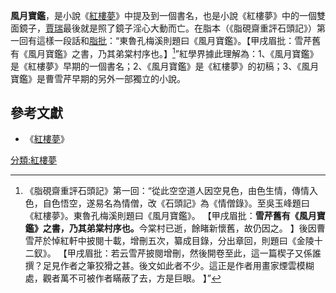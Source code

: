 '''風月寶鑑'''，是小說《[[紅樓夢|紅樓夢]]》中提及到一個書名，也是小說《紅樓夢》中的一個雙面鏡子，[[贾瑞_(红楼梦)|賈瑞]]最後就是照了鏡子淫心大動而亡。在脂本（《脂硯齋重評石頭記》）第一回有這樣一段話和[[脂批|脂批]]：“東魯孔梅溪則題曰《風月寶鑑》。【甲戌眉批：雪芹舊有《風月寶鑑》之書，乃其弟棠村序也。】<ref>《脂硯齋重評石頭記》第一回：“從此空空道人因空見色，由色生情，傳情入色，自色悟空，遂易名為情僧，改《石頭記》為《情僧錄》。至吳玉峰題曰《紅樓夢》。東魯孔梅溪則題曰《風月寶鑑》。 【甲戌眉批：'''雪芹舊有《風月寶鑑》之書，乃其弟棠村序也。 '''今棠村已逝，餘睹新懷舊，故仍因之。 】後因曹雪芹於悼紅軒中披閱十載，增刪五次，纂成目錄，分出章回，則題曰《金陵十二釵》。 【甲戌眉批：若云雪芹披閱增刪，然後開卷至此，這一篇楔子又係誰撰？足見作者之筆狡猾之甚。後文如此者不少。這正是作者用畫家煙雲模糊處，觀者萬不可被作者瞞蔽了去，方是巨眼。 】”</ref>”紅學界據此理解為：1、《風月寶鑑》是《紅樓夢》早期的一個書名；2、《風月寶鑑》是《紅樓夢》的初稿；3、《風月寶鑑》是曹雪芹早期的另外一部獨立的小說。

==參考文獻==
{{reflist}}
*《[[紅樓夢|紅樓夢]]》

[[分類:紅樓夢|分類:紅樓夢]]
